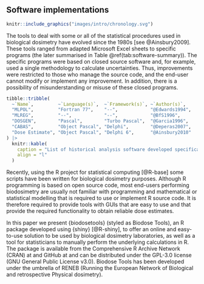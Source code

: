 ## Software implementations {#intro-software}

```r
knitr::include_graphics("images/intro/chronology.svg")
```

The tools to deal with some or all of the statistical procedures used in biological dosimetry have evolved since the 1980s [see @Ainsbury2009]. These tools ranged from adapted Microsoft Excel sheets to specific programs (the later summarised in Table \@ref(tab:software-summary)). The specific programs were based on closed source software and, for example, used a single methodology to calculate uncertainties. Thus, improvements were restricted to those who manage the source code, and the end-user cannot modify or implement any improvement. In addition, there is a possibility of misunderstanding or misuse of these closed programs.

```r
tibble::tribble(
  ~`Name`,         ~`Language(s)`,  ~`Framework(s)`, ~`Author(s)`,
  "MLPOL",         "Fortran 77",    "--",            "@Edwards1994",
  "MLREG",         "--",            "--",            "@BfS1996",
  "DOSGEN",        "Pascal",        "Turbo Pascal",  "@Garcia1996",
  "CABAS",         "Object Pascal", "Delphi",        "@Deperas2007",
  "Dose Estimate", "Object Pascal", "Delphi 6",      "@Ainsbury2010"
) |>
  knitr::kable(
    caption = "List of historical analysis software developed specifically for radiation biodosimetry.",
    align = "l"
  )
```

Recently, using the R project for statistical computing [@R-base] some scripts have been written for biological dosimetry purposes. Although R programming is based on open source code, most end-users performing biodosimetry are usually not familiar with programming and mathematical or statistical modelling that is required to use or implement R source code. It is therefore required to provide tools with GUIs that are easy to use and that provide the required functionality to obtain reliable dose estimates.

In this paper we present {biodosetools} (styled as Biodose Tools), an R package developed using {shiny} [@R-shiny], to offer an online and easy-to-use solution to be used by biological dosimetry laboratories, as well as a tool for statisticians to manually perform the underlying calculations in R. The package is available from the Comprehensive R Archive Network (CRAN) at \url{https://CRAN.R-project.org/package=biodosetools} and GitHub at \url{https://github.com/biodosetools-team/biodosetools} and can be distributed under the GPL-3.0 license (GNU General Public License v3.0). Biodose Tools has been developed under the umbrella of RENEB (Running the European Network of Biological and retrospective Physical dosimetry).
